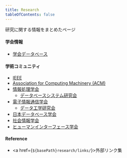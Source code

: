 ```yaml
---
title: Research
tableOfContents: false
---
```



研究に関する情報をまとめたページ

#### 学会情報

- [学会データベース](https://knkn82.notion.site/e872b3f8f3c64a8d8cf280ee740373eb?v=5a3f70aa56464a1393f27c007d2c3e5d&pvs=73)

#### 学術コミュニティ

- [IEEE](https://www.ieee.org/)
- [Association for Computing Machinery (ACM)](https://www.acm.org/)
- [情報処理学会](https://www.ipsj.or.jp/index.html)
  - [データベースシステム研究会](https://www.ipsj-dbs.org/)
- [電子情報通信学会](https://www.ieice.org/jpn_r/)
  - [データ工学研究会](https://ken.ieice.org/ken/program/index.php?tgid=IEICE-DE&year=46)
- [日本データベース学会](https://dbsj.org/)
- [社会情報学会](https://www.ssi.or.jp/)
- [ヒューマンインターフェース学会](https://jp.his.gr.jp/)

#### Reference

- <a href={`${basePath}research/links/`}>外部リンク集</a>
